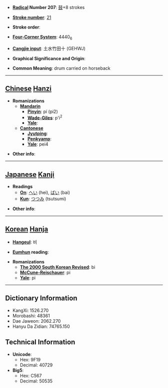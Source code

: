* '''[[Wiktionary:Chinese radical index| Radical]] Number 207''': [[Wiktionary:Chinese radical index 鼓|鼓]]+8 strokes

* '''[[Wiktionary:Chinese total strokes index|Stroke number]]''': [[Wiktionary:Chinese total strokes index 21|21]]

* '''Stroke order''': 

* '''[[Wiktionary:Chinese four corner index|Four-Corner System]]''': 4440<sub>6</sub>

* '''[[Wiktionary:Chinese Cangjie index|Cangjie input]]''': 土水竹田十 (GEHWJ)

* '''Graphical Significance and Origin''': 

* '''Common Meaning''': drum carried on horseback

----

== [[Chinese]] [[Hanzi]] ==

* '''Romanizations'''
** '''[[Mandarin]]'''
*** '''[[Pinyin]]''': pí (pi2)
*** '''[[Wade-Giles]]''': p'i<sup>2</sup>
*** '''[[Yale]]''': 
** '''[[Cantonese]]'''
*** '''[[Jyutping]]''':
*** '''[[Penkyamp]]''': 
*** '''[[Yale]]''': pei4

* '''Other info''': 

----

== [[Japanese]] [[Kanji]] ==

* '''Readings'''
** '''[[On]]''': [[へい]] (hei), [[ばい]] (bai)
** '''[[Kun]]''': [[つつみ]] (tsutsumi)

* '''Other info''':  

----

== [[Korean]] [[Hanja]] ==

* '''[[Hangeul]]''': 비

* '''[[Eumhun]] reading''': 

* '''Romanizations'''
** '''[[The 2000 South Korean Revised Romanization|The 2000 South Korean Revised]]''': bi
** '''[[McCune-Reischauer]]''': pi
** '''[[Yale]]''': pi

----

== Dictionary Information ==

* KangXi: 1526.270
* Morobashi: 48361
* Dae Jaweon: 2062.270
* Hanyu Da Zidian: 74765.150

== Technical Information ==

* '''Unicode''':
** Hex: 9F19
** Decimal: 40729
* '''Big5''':
** Hex: C567
** Decimal: 50535